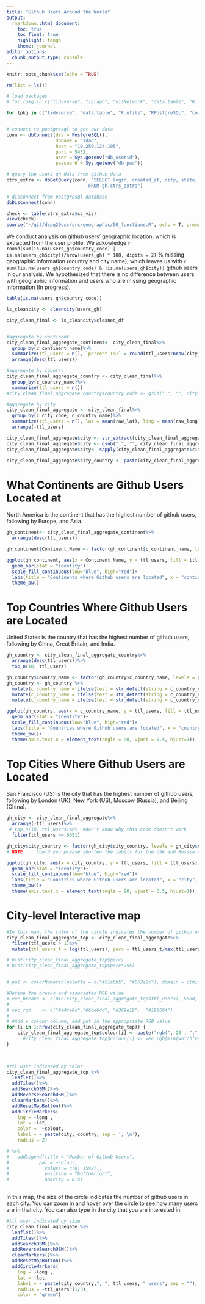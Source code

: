 ```yaml
---
title: "Github Users Around the World"
output: 
  rmarkdown::html_document:
    toc: true
    toc_float: true
    highlight: tango
    theme: journal
editor_options: 
  chunk_output_type: console
---
```


```r
knitr::opts_chunk$set(echo = TRUE)
```

```r
rm(list = ls())

# load packages 
# for (pkg in c("tidyverse", "igraph", "visNetwork", "data.table", "R.utils", "RPostgreSQL", "cowplot", "maditr", "stringr", "stringi", "mosaic", "sf", "raster", "dplyr", "spData", "tmap", "leaflet", "mapview", "ggplot2", "shiny", "maps", "plotly", "RColorBrewer", "leaflet.extras", "rgdal", "rnaturalearth", "rnaturalearthdata", "ggspatial", "maps", "tool", "ggrepel", "tmaptools")) {library(pkg, character.only = TRUE)}

for (pkg in c("tidyverse", "data.table", "R.utils", "RPostgreSQL", "cowplot", "maditr", "stringr", "stringi",  "dplyr")) {library(pkg, character.only = TRUE)}


# connect to postgresql to get our data
conn <- dbConnect(drv = PostgreSQL(), 
                  dbname = "sdad", 
                  host = "10.250.124.195", 
                  port = 5432, 
                  user = Sys.getenv("db_userid"), 
                  password = Sys.getenv("db_pwd"))

# query the users_gh data from github data 
ctrs_extra <- dbGetQuery(conn, "SELECT login, created_at, city, state, country_code, location, long, lat, cc_multiple, cc_viz
                              FROM gh.ctrs_extra")

# disconnect from postgresql database 
dbDisconnect(conn)

check <- table(ctrs_extra$cc_viz)
View(check)
source("~/git/dspg20oss/src/geographic/00_functions.R", echo = T, prompt.echo = "", spaced = F)
```

We conduct analysis on github users' geographic location, which is extracted from the user profile. We ackowledge  `r round(sum(is.na(users_gh$country_code) | is.na(users_gh$city))/nrow(users_gh) * 100, digits = 2)` % missing geographic information (country and city name), which leaves us with `r sum(!is.na(users_gh$country_code) & !is.na(users_gh$city))` github users in our analysis. We hypothesized that there is no difference between users with geographic information and users who are missing geographic information (In progress).

```r
table(is.na(users_gh$country_code))

ls_cleancity <- cleancity(users_gh)

city_clean_final <- ls_cleancity$cleaned_df


#aggregate by continent
city_clean_final_aggregate_continent<- city_clean_final%>%
  group_by(c_continent_name)%>%
  summarize(ttl_users = n(), `percent (%)` = round(ttl_users/nrow(city_clean_final)*100, digits = 2))%>%
  arrange(desc(ttl_users))

#aggregate by country
city_clean_final_aggregate_country <- city_clean_final%>%
  group_by(c_country_name)%>%
  summarize(ttl_users = n())
#city_clean_final_aggregate_country$country_code <- gsub(" ", "", city_clean_final_aggregate_country$country_code, fixed = TRUE)

#aggregate by city
city_clean_final_aggregate <- city_clean_final%>%
  group_by(c_city_code, c_country_name)%>%
  summarize(ttl_users = n(), lat = mean(raw_lat), long = mean(raw_long))%>%
  arrange(-ttl_users)

city_clean_final_aggregate$city <- str_extract(city_clean_final_aggregate$c_city_code,"_(.*)_") 
city_clean_final_aggregate$city <- gsub("_", "", city_clean_final_aggregate$city, fixed = TRUE)
city_clean_final_aggregate$city<- sapply(city_clean_final_aggregate$city,CapStr)

city_clean_final_aggregate$city_country <- paste(city_clean_final_aggregate$city, city_clean_final_aggregate$c_country_name, sep = ", ")
```

# What Continents are Github Users Located at
North America is the continent that has the highest number of github users, following by Europe, and Asia.
```r
gh_continent<- city_clean_final_aggregate_continent%>%
  arrange(desc(ttl_users))

gh_continent$Continent_Name <- factor(gh_continent$c_continent_name, levels = gh_continent$c_continent_name[order(gh_continent$ttl_users)])

ggplot(gh_continent, aes(x = Continent_Name, y = ttl_users, fill = ttl_users))+
  geom_bar(stat = "identity")+ 
  scale_fill_continuous(low="blue", high="red")+
  labs(title = "Continents where Github users are located", x = "continent", y = "total number of users")+
  theme_bw()
```

# Top Countries Where Github Users are Located
United States is the country that has the highest number of github users, following by China, Great Britain, and India.
```r
gh_country <- city_clean_final_aggregate_country%>%
  arrange(desc(ttl_users))%>%
  top_n(10, ttl_users)

gh_country$Country_Name <- factor(gh_country$c_country_name, levels = gh_country$c_country_name[order(gh_country$ttl_users)])
gh_country <- gh_country %>% 
  mutate(c_country_name = ifelse(test = str_detect(string = c_country_name, pattern = "United States of America"), yes = "USA", no = c_country_name)) %>% 
  mutate(c_country_name = ifelse(test = str_detect(string = c_country_name, pattern = "United Kingdom of Great Britain"), yes = "UK", no = c_country_name)) %>% 
  mutate(c_country_name = ifelse(test = str_detect(string = c_country_name, pattern = "Russian Federation"), yes = "Russia", no = c_country_name))

ggplot(gh_country, aes(x = c_country_name, y = ttl_users, fill = ttl_users)) +
  geom_bar(stat = "identity")+ 
  scale_fill_continuous(low="blue", high="red")+
  labs(title = "Countries where Github users are located", x = "country", y = "total number of users") +
  theme_bw()+
  theme(axis.text.x = element_text(angle = 90, vjust = 0.5, hjust=1))
```


# Top Cities Where Github Users are Located
San Francisco (US) is the city that has the highest number of github users, following by London (UK), New York (US), Moscow (Russia), and Beijing (China).
```r
gh_city <- city_clean_final_aggregate%>%
  arrange(-ttl_users)%>%
 # top_n(10, ttl_users)%>%  #don't know why this code doesn't work
  filter(ttl_users >= 6651) 

gh_city$city_country <- factor(gh_city$city_country, levels = gh_city$city_country[order(gh_city$ttl_users)])
# NOTE ::: Could you please shorten the labels for the USA and Russia cities 

ggplot(gh_city, aes(x = city_country, y = ttl_users, fill = ttl_users))+
  geom_bar(stat = "identity")+ 
  scale_fill_continuous(low="blue", high="red")+
  labs(title = "Countries where Github users are located", x = "city", y = "total number of users") +
  theme_bw()+
  theme(axis.text.x = element_text(angle = 90, vjust = 0.5, hjust=1))
```

# City-level Interactive map
```r
#In this map, the color of the circle indicates the number of github users in each city, still under development.
city_clean_final_aggregate_top <- city_clean_final_aggregate%>%
  filter(ttl_users > 1)%>%
  mutate(ttl_users_t = log(ttl_users), perc = ttl_users_t/max(ttl_users_t))

# hist(city_clean_final_aggregate_top$perc)
# hist(city_clean_final_aggregate_top$perc*255)


# pal <- colorNumeric(palette = c("#51a6b5", "#052e2c"), domain = c(min(city_clean_final_aggregate_top$ttl_users): max(city_clean_final_aggregate_top$ttl_users)), reverse = F)

#Define the breaks and associated RGB value
# vec_breaks <- c(min(city_clean_final_aggregate_top$ttl_users), 5000, 10000, max(city_clean_final_aggregate_top$ttl_users))
# 
# vec_rgb    <- c("#a4fa8c","#6bd64d", "#369e19",  "#196604") 
# 
# #Add a colour column, and put in the appropriate RGB value
for (i in 1:nrow(city_clean_final_aggregate_top)) {
    city_clean_final_aggregate_top$colour[i] <- paste("rgb(", 20 , ",", 150, ",",round( 255*city_clean_final_aggregate_top$perc[i],digits = 0), ")", sep="")
      #city_clean_final_aggregate_top$colour[i] <- vec_rgb[min(which(vec_breaks > city_clean_final_aggregate_top$ttl_users[i])) - 1]
}
 


#ttl user indicated by color
city_clean_final_aggregate_top %>%
  leaflet()%>%
  addTiles()%>%
  addSearchOSM()%>%
  addReverseSearchOSM()%>%
  clearMarkers()%>%
  addResetMapButton()%>%
  addCircleMarkers(
    lng = ~long , 
    lat = ~lat, 
    color =  ~colour,
    label = ~ paste(city, country, sep = ', \n'),
    radius = 2)

# %>%
#   addLegend(title = "Number of Github Users", 
#           pal = ~colour, 
#             values = c(0: 15927), 
#             position = "bottomright", 
#             opacity = 0.5)
  
```

In this map, the size of the circle indicates the number of github users in each city. You can zoom in and hover over the circle to see how many users are in that city. You can also type in the city that you are interested in.
```r
#ttl user indicated by size
city_clean_final_aggregate %>%
  leaflet()%>%
  addTiles()%>%
  addSearchOSM()%>%
  addReverseSearchOSM()%>%
  clearMarkers()%>%
  addResetMapButton()%>%
  addCircleMarkers(
    lng = ~long , 
    lat = ~lat, 
    label = ~ paste(city_country,", ", ttl_users, " users", sep = ""),
    radius = ~ttl_users^(1/3), 
    color = "green")
```

